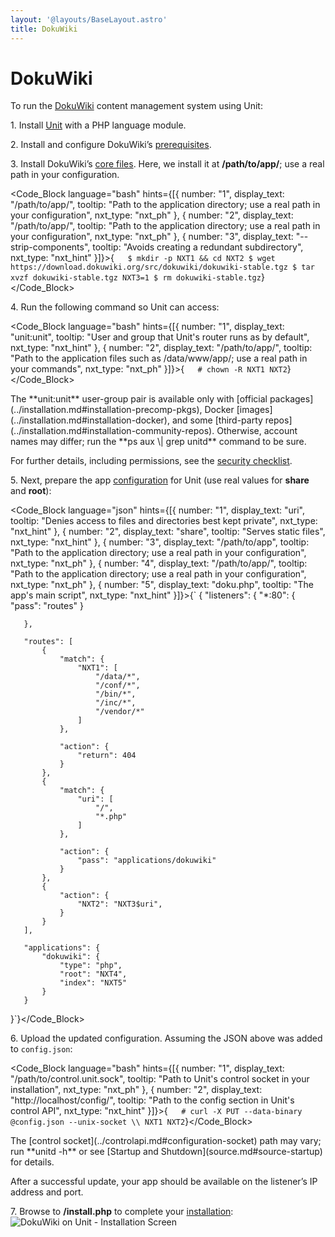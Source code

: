 ```yaml
---
layout: '@layouts/BaseLayout.astro'
title: DokuWiki
---
```

# DokuWiki

To run the [DokuWiki](https://www.dokuwiki.org) content management system using Unit:

1\. Install [Unit](../installation.md#installation-precomp-pkgs) with a PHP language module.

2\. Install and configure DokuWiki’s [prerequisites](https://www.dokuwiki.org/requirements).

3\. Install DokuWiki’s [core files](https://www.dokuwiki.org/install).  Here, we install it at **/path/to/app/**; use a real path in your configuration.

<Code_Block language="bash" hints={[{ number: "1", display_text: "/path/to/app/", tooltip: "Path to the application directory; use a real path in your configuration", nxt_type: "nxt_ph" }, { number: "2", display_text: "/path/to/app/", tooltip: "Path to the application directory; use a real path in your configuration", nxt_type: "nxt_ph" }, { number: "3", display_text: "--strip-components", tooltip: "Avoids creating a redundant subdirectory", nxt_type: "nxt_hint" }]}>{`   $ mkdir -p NXT1 && cd NXT2
   $ wget https://download.dokuwiki.org/src/dokuwiki/dokuwiki-stable.tgz
   $ tar xvzf dokuwiki-stable.tgz NXT3=1
   $ rm dokuwiki-stable.tgz`}</Code_Block>

4\. Run the following command so Unit can access:

<Code_Block language="bash" hints={[{ number: "1", display_text: "unit:unit", tooltip: "User and group that Unit's router runs as by default", nxt_type: "nxt_hint" }, { number: "2", display_text: "/path/to/app/", tooltip: "Path to the application files such as /data/www/app/; use a real path in your commands", nxt_type: "nxt_ph" }]}>{`   # chown -R NXT1 NXT2`}</Code_Block>

<Note type="note">
The **unit:unit** user-group pair is available only with [official packages](../installation.md#installation-precomp-pkgs), Docker [images](../installation.md#installation-docker), and some [third-party repos](../installation.md#installation-community-repos). Otherwise, account names may differ; run the **ps aux \| grep unitd** command to be sure.
</Note>

For further details, including permissions, see the [security checklist](security.md#security-apps).

5\. Next, prepare the app [configuration](../configuration.md#configuration-php) for Unit (use real values for **share** and **root**):

<Code_Block language="json" hints={[{ number: "1", display_text: "uri", tooltip: "Denies access to files and directories best kept private", nxt_type: "nxt_hint" }, { number: "2", display_text: "share", tooltip: "Serves static files", nxt_type: "nxt_hint" }, { number: "3", display_text: "/path/to/app", tooltip: "Path to the application directory; use a real path in your configuration", nxt_type: "nxt_ph" }, { number: "4", display_text: "/path/to/app/", tooltip: "Path to the application directory; use a real path in your configuration", nxt_type: "nxt_ph" }, { number: "5", display_text: "doku.php", tooltip: "The app's main script", nxt_type: "nxt_hint" }]}>{`   {
       "listeners": {
           "*:80": {
               "pass": "routes"
           }

       },

       "routes": [
           {
               "match": {
                   "NXT1": [
                       "/data/*",
                       "/conf/*",
                       "/bin/*",
                       "/inc/*",
                       "/vendor/*"
                   ]
               },

               "action": {
                   "return": 404
               }
           },
           {
               "match": {
                   "uri": [
                       "/",
                       "*.php"
                   ]
               },

               "action": {
                   "pass": "applications/dokuwiki"
               }
           },
           {
               "action": {
                   "NXT2": "NXT3$uri",
               }
           }
       ],

       "applications": {
           "dokuwiki": {
               "type": "php",
               "root": "NXT4",
               "index": "NXT5"
           }
       }
   }`}</Code_Block>

6\. Upload the updated configuration.  Assuming the JSON above was added to `config.json`:

<Code_Block language="bash" hints={[{ number: "1", display_text: "/path/to/control.unit.sock", tooltip: "Path to Unit's control socket in your installation", nxt_type: "nxt_ph" }, { number: "2", display_text: "http://localhost/config/", tooltip: "Path to the config section in Unit's control API", nxt_type: "nxt_hint" }]}>{`   # curl -X PUT --data-binary @config.json --unix-socket \\
          NXT1 NXT2`}</Code_Block>

<Note type="note">
The [control socket](../controlapi.md#configuration-socket) path may vary; run **unitd -h** or see [Startup and Shutdown](source.md#source-startup) for details.
</Note>

After a successful update, your app should be available on the listener’s IP address and port.

7\. Browse to **/install.php** to complete your [installation](https://www.dokuwiki.org/installer): ![DokuWiki on Unit - Installation Screen](/images/dokuwiki.png)